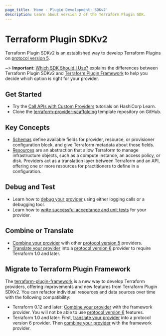 ```yaml
---
page_title: 'Home - Plugin Development: SDKv2'
description: Learn about version 2 of the Terraform Plugin SDK.
---
```


# Terraform Plugin SDKv2

Terraform Plugin SDKv2 is an established way to develop Terraform Plugins on [protocol version 5](/plugin/how-terraform-works#protocol-version-5).

~> **Important**: [Which SDK Should I Use?](/plugin/which-sdk) explains the differences between Terraform Plugin SDKv2 and [Terraform Plugin Framework](/plugin/framework) to help you decide which option is right for your provider.

## Get Started

- Try the [Call APIs with Custom Providers](https://learn.hashicorp.com/collections/terraform/providers?utm_source=WEBSITE&utm_medium=WEB_IO&utm_offer=ARTICLE_PAGE&utm_content=DOCS) tutorials on HashiCorp Learn.
- Clone the [terraform-provider-scaffolding](https://github.com/hashicorp/terraform-provider-scaffolding) template repository on GitHub.

## Key Concepts

- [Schemas](/plugin/sdkv2/schemas) define available fields for provider, resource, or provisioner configuration block, and give Terraform metadata about those fields.
- [Resources](/plugin/sdkv2/resources) are an abstraction that allow Terraform to manage infrastructure objects, such as a compute instance, an access policy, or disk. Providers act as a translation layer between Terraform and an API, offering one or more resources for practitioners to define in a configuration.

## Debug and Test

- Learn how to [debug your provider](/plugin/sdkv2/debugging) using either logging calls or a debugging tool.
- Learn how to [write successful acceptance and unit tests](/plugin/sdkv2/testing) for your provider.

## Combine or Translate

* [Combine your provider](/plugin/mux/combining-protocol-version-5-providers) with other [protocol version 5](/plugin/how-terraform-works#protocol-version-5) providers.
* [Translate your provider](/plugin/mux/translating-protocol-version-5-to-6) into a [protocol version 6](/plugin/how-terraform-works#protocol-version-6) provider to require Terraform 1.0 and later.

## Migrate to Terraform Plugin Framework

The [terraform-plugin-framework](/plugin/framework) is a new way to develop Terraform providers, offering improvements and new features from Terraform Plugin SDKv2. You can refactor individual resources and data sources over time with the following compatibility:

* Terraform 0.12 and later: [Combine your provider](/plugin/mux/combining-protocol-version-5-providers) with the framework provider. You will not be able to use [protocol version 6](/plugin/how-terraform-works#protocol-version-6) features.
* Terraform 1.0 and later: First, [translate your provider](/plugin/mux/translating-protocol-version-5-to-6) into a protocol version 6 provider. Then [combine your provider](/plugin/mux/combining-protocol-version-6-providers) with the framework provider.
